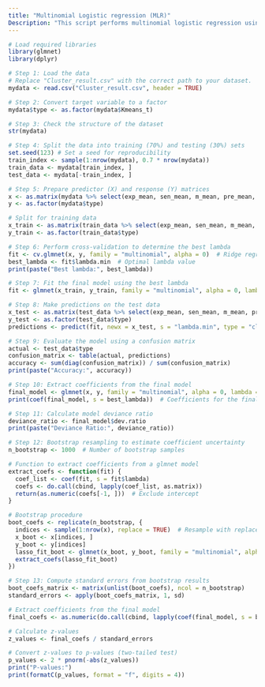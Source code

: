 ---
title: "Multinomial Logistic regression (MLR)"
Description: "This script performs multinomial logistic regression using the `glmnet` package, including data splitting, hyperparameter tuning, model evaluation, and bootstrap resampling for coefficient uncertainty estimation."
---

```{r}
# Load required libraries
library(glmnet)
library(dplyr)
```

```{r}
# Step 1: Load the data
# Replace "Cluster_result.csv" with the correct path to your dataset.
mydata <- read.csv("Cluster_result.csv", header = TRUE)
```

```{r}
# Step 2: Convert target variable to a factor
mydata$type <- as.factor(mydata$Kmeans_t)
```

```{r}
# Step 3: Check the structure of the dataset
str(mydata)
```

```{r}
# Step 4: Split the data into training (70%) and testing (30%) sets
set.seed(123) # Set a seed for reproducibility
train_index <- sample(1:nrow(mydata), 0.7 * nrow(mydata))
train_data <- mydata[train_index, ]
test_data <- mydata[-train_index, ]
```

```{r}
# Step 5: Prepare predictor (X) and response (Y) matrices
x <- as.matrix(mydata %>% select(exp_mean, sen_mean, m_mean, pre_mean, rec_mean, res_mean))
y <- as.factor(mydata$type)

# Split for training data
x_train <- as.matrix(train_data %>% select(exp_mean, sen_mean, m_mean, pre_mean, rec_mean, res_mean))
y_train <- as.factor(train_data$type)
```

```{r}
# Step 6: Perform cross-validation to determine the best lambda
fit <- cv.glmnet(x, y, family = "multinomial", alpha = 0)  # Ridge regression (alpha = 0)
best_lambda <- fit$lambda.min  # Optimal lambda value
print(paste("Best lambda:", best_lambda))
```

```{r}
# Step 7: Fit the final model using the best lambda
fit <- glmnet(x_train, y_train, family = "multinomial", alpha = 0, lambda = best_lambda)
```

```{r}
# Step 8: Make predictions on the test data
x_test <- as.matrix(test_data %>% select(exp_mean, sen_mean, m_mean, pre_mean, rec_mean, res_mean))
y_test <- as.factor(test_data$type)
predictions <- predict(fit, newx = x_test, s = "lambda.min", type = "class")
```

```{r}
# Step 9: Evaluate the model using a confusion matrix
actual <- test_data$type
confusion_matrix <- table(actual, predictions)
accuracy <- sum(diag(confusion_matrix)) / sum(confusion_matrix)
print(paste("Accuracy:", accuracy))
```

```{r}
# Step 10: Extract coefficients from the final model
final_model <- glmnet(x, y, family = "multinomial", alpha = 0, lambda = best_lambda)
print(coef(final_model, s = best_lambda))  # Coefficients for the final model
```

```{r}
# Step 11: Calculate model deviance ratio
deviance_ratio <- final_model$dev.ratio
print(paste("Deviance Ratio:", deviance_ratio))
```

```{r}
# Step 12: Bootstrap resampling to estimate coefficient uncertainty
n_bootstrap <- 1000  # Number of bootstrap samples

# Function to extract coefficients from a glmnet model
extract_coefs <- function(fit) {
  coef_list <- coef(fit, s = fit$lambda)
  coefs <- do.call(cbind, lapply(coef_list, as.matrix))
  return(as.numeric(coefs[-1, ]))  # Exclude intercept
}

# Bootstrap procedure
boot_coefs <- replicate(n_bootstrap, {
  indices <- sample(1:nrow(x), replace = TRUE)  # Resample with replacement
  x_boot <- x[indices, ]
  y_boot <- y[indices]
  lasso_fit_boot <- glmnet(x_boot, y_boot, family = "multinomial", alpha = 0, lambda = best_lambda)
  extract_coefs(lasso_fit_boot)
})
```

```{r}
# Step 13: Compute standard errors from bootstrap results
boot_coefs_matrix <- matrix(unlist(boot_coefs), ncol = n_bootstrap)
standard_errors <- apply(boot_coefs_matrix, 1, sd)

# Extract coefficients from the final model
final_coefs <- as.numeric(do.call(cbind, lapply(coef(final_model, s = best_lambda), as.matrix))[-1, ])

# Calculate z-values
z_values <- final_coefs / standard_errors

# Convert z-values to p-values (two-tailed test)
p_values <- 2 * pnorm(-abs(z_values))  
print("P-values:")
print(formatC(p_values, format = "f", digits = 4))
```

